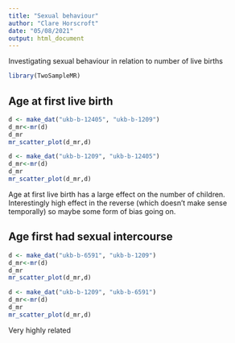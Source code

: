 ```yaml
---
title: "Sexual behaviour"
author: "Clare Horscroft"
date: "05/08/2021"
output: html_document
---
```


Investigating sexual behaviour in relation to number of live births

```r
library(TwoSampleMR)
```

## Age at first live birth

```r
d <- make_dat("ukb-b-12405", "ukb-b-1209")
d_mr<-mr(d)
d_mr
mr_scatter_plot(d_mr,d)
```

```r
d <- make_dat("ukb-b-1209", "ukb-b-12405")
d_mr<-mr(d)
d_mr
mr_scatter_plot(d_mr,d)
```

Age at first live birth has a large effect on the number of children. Interestingly high effect in the reverse (which doesn't make sense temporally) so maybe some form of bias going on.

## Age first had sexual intercourse 

```r
d <- make_dat("ukb-b-6591", "ukb-b-1209")
d_mr<-mr(d)
d_mr
mr_scatter_plot(d_mr,d)
```

```r
d <- make_dat("ukb-b-1209", "ukb-b-6591")
d_mr<-mr(d)
d_mr
mr_scatter_plot(d_mr,d)
```

Very highly related
